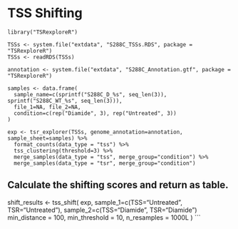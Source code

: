 
# TSS Shifting

```
library("TSRexploreR")

TSSs <- system.file("extdata", "S288C_TSSs.RDS", package = "TSRexploreR")
TSSs <- readRDS(TSSs)

annotation <- system.file("extdata", "S288C_Annotation.gtf", package = "TSRexploreR")

samples <- data.frame(
  sample_name=c(sprintf("S288C_D_%s", seq_len(3)), sprintf("S288C_WT_%s", seq_len(3))),
  file_1=NA, file_2=NA,
  condition=c(rep("Diamide", 3), rep("Untreated", 3))
)
```

```
exp <- tsr_explorer(TSSs, genome_annotation=annotation, sample_sheet=samples) %>%
  format_counts(data_type = "tss") %>%
  tss_clustering(threshold=3) %>%  
  merge_samples(data_type = "tss", merge_group="condition") %>%
  merge_samples(data_type = "tsr", merge_group="condition")

```
## Calculate the shifting scores and return as table.
shift_results <- tss_shift(
  exp, sample_1=c(TSS="Untreated", TSR="Untreated"),
  sample_2=c(TSS="Diamide", TSR="Diamide")
  min_distance = 100, min_threshold = 10, n_resamples = 1000L
)
```
